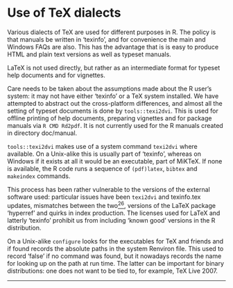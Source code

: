 #  Use of TeX dialects
<p>Various dialects of TeX are used for different purposes in R. The policy is that manuals be written in ‘texinfo’, and for convenience the main and Windows FAQs are also. This has the advantage that is is easy to produce HTML and plain text versions as well as typeset manuals.</p>
<p>LaTeX is not used directly, but rather as an intermediate format for typeset help documents and for vignettes.</p>
<p>Care needs to be taken about the assumptions made about the R user’s system: it may not have either ‘texinfo’ or a TeX system installed. We have attempted to abstract out the cross-platform differences, and almost all the setting of typeset documents is done by <code class="calibre2">tools::texi2dvi</code>. This is used for offline printing of help documents, preparing vignettes and for package manuals via <code class="calibre2">R CMD Rd2pdf</code>. It is not currently used for the R manuals created in directory doc/manual.</p>
<p><code class="calibre2">tools::texi2dvi</code> makes use of a system command <code class="calibre2">texi2dvi</code> where available. On a Unix-alike this is usually part of ‘texinfo’, whereas on Windows if it exists at all it would be an executable, part of MiKTeX. If none is available, the R code runs a sequence of <code class="calibre2">(pdf)latex</code>, <code class="calibre2">bibtex</code> and <code class="calibre2">makeindex</code> commands.</p>
<p>This process has been rather vulnerable to the versions of the external software used: particular issues have been <code class="calibre2">texi2dvi</code> and texinfo.tex updates, mismatches between the two<a href="concept-index.html#FOOT26" id="DOCF26"><sup>26</sup></a>, versions of the LaTeX package ‘hyperref’ and quirks in index production. The licenses used for LaTeX and latterly ‘texinfo’ prohibit us from including ‘known good’ versions in the R distribution.</p>
<p>On a Unix-alike <code class="calibre2">configure</code> looks for the executables for TeX and friends and if found records the absolute paths in the system Renviron file. This used to record ‘false’ if no command was found, but it nowadays records the name for looking up on the path at run time. The latter can be important for binary distributions: one does not want to be tied to, for example, TeX Live 2007.</p>
<hr />
<p><a href="" id="Current-and-future-directions"></a> <a href="" id="Current-and-future-directions-1"></a></p>
<div id="calibre_pb_25" class="calibre6">

</div>


